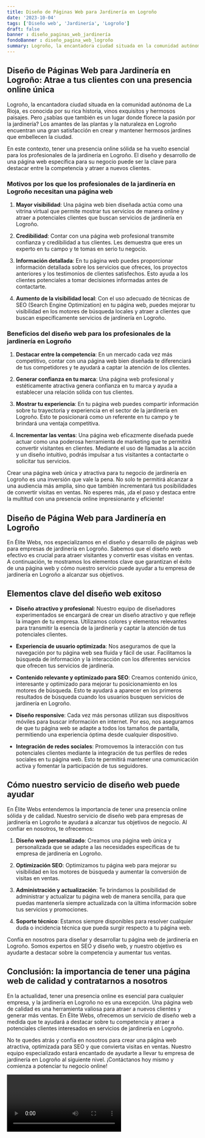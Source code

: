 ```yaml
---
title: Diseño de Páginas Web para Jardinería en Logroño
date: '2023-10-04'
tags: ['Diseño web', 'Jardinería', 'Logroño']
draft: false
banner : diseño_paginas_web_jardinería
fondoBanner : diseño_pagina_web_logroño
summary: Logroño, la encantadora ciudad situada en la comunidad autónoma de La Rioja, es conocida por su rica historia, vinos exquisitos y hermosos paisajes. Pero ¿sabías que también es un lugar donde florece la pasión por la jardinería? Los amantes de las plantas y la naturaleza en Logroño encuentran una gran satisfacción en crear y mantener hermosos jardines que embellecen la ciudad.
---
```


## Diseño de Páginas Web para Jardinería en Logroño: Atrae a tus clientes con una presencia online única

Logroño, la encantadora ciudad situada en la comunidad autónoma de La Rioja, es conocida por su rica historia, vinos exquisitos y hermosos paisajes. Pero ¿sabías que también es un lugar donde florece la pasión por la jardinería? Los amantes de las plantas y la naturaleza en Logroño encuentran una gran satisfacción en crear y mantener hermosos jardines que embellecen la ciudad.

En este contexto, tener una presencia online sólida se ha vuelto esencial para los profesionales de la jardinería en Logroño. El diseño y desarrollo de una página web específica para su negocio puede ser la clave para destacar entre la competencia y atraer a nuevos clientes.

### Motivos por los que los profesionales de la jardinería en Logroño necesitan una página web

1. **Mayor visibilidad**: Una página web bien diseñada actúa como una vitrina virtual que permite mostrar tus servicios de manera online y atraer a potenciales clientes que buscan servicios de jardinería en Logroño.

2. **Credibilidad**: Contar con una página web profesional transmite confianza y credibilidad a tus clientes. Les demuestra que eres un experto en tu campo y te tomas en serio tu negocio.

3. **Información detallada**: En tu página web puedes proporcionar información detallada sobre los servicios que ofreces, los proyectos anteriores y los testimonios de clientes satisfechos. Esto ayuda a los clientes potenciales a tomar decisiones informadas antes de contactarte.

4. **Aumento de la visibilidad local**: Con el uso adecuado de técnicas de SEO (Search Engine Optimization) en tu página web, puedes mejorar tu visibilidad en los motores de búsqueda locales y atraer a clientes que buscan específicamente servicios de jardinería en Logroño.

### Beneficios del diseño web para los profesionales de la jardinería en Logroño

1. **Destacar entre la competencia**: En un mercado cada vez más competitivo, contar con una página web bien diseñada te diferenciará de tus competidores y te ayudará a captar la atención de los clientes.

2. **Generar confianza en tu marca**: Una página web profesional y estéticamente atractiva genera confianza en tu marca y ayuda a establecer una relación sólida con tus clientes. 

3. **Mostrar tu experiencia**: En tu página web puedes compartir información sobre tu trayectoria y experiencia en el sector de la jardinería en Logroño. Esto te posicionará como un referente en tu campo y te brindará una ventaja competitiva.

4. **Incrementar las ventas**: Una página web eficazmente diseñada puede actuar como una poderosa herramienta de marketing que te permitirá convertir visitantes en clientes. Mediante el uso de llamadas a la acción y un diseño intuitivo, podrás impulsar a tus visitantes a contactarte o solicitar tus servicios.

Crear una página web única y atractiva para tu negocio de jardinería en Logroño es una inversión que vale la pena. No solo te permitirá alcanzar a una audiencia más amplia, sino que también incrementará tus posibilidades de convertir visitas en ventas. No esperes más, ¡da el paso y destaca entre la multitud con una presencia online impresionante y eficiente!

<GifSeo />

<Cta />

## Diseño de Página Web para Jardinería en Logroño

En Élite Webs, nos especializamos en el diseño y desarrollo de páginas web para empresas de jardinería en Logroño. Sabemos que el diseño web efectivo es crucial para atraer visitantes y convertir esas visitas en ventas. A continuación, te mostramos los elementos clave que garantizan el éxito de una página web y cómo nuestro servicio puede ayudar a tu empresa de jardinería en Logroño a alcanzar sus objetivos.

## Elementos clave del diseño web exitoso

- **Diseño atractivo y profesional**: Nuestro equipo de diseñadores experimentados se encargará de crear un diseño atractivo y que refleje la imagen de tu empresa. Utilizamos colores y elementos relevantes para transmitir la esencia de la jardinería y captar la atención de tus potenciales clientes.

- **Experiencia de usuario optimizada**: Nos aseguramos de que la navegación por tu página web sea fluida y fácil de usar. Facilitamos la búsqueda de información y la interacción con los diferentes servicios que ofrecen tus servicios de jardinería. 

- **Contenido relevante y optimizado para SEO**: Creamos contenido único, interesante y optimizado para mejorar tu posicionamiento en los motores de búsqueda. Esto te ayudará a aparecer en los primeros resultados de búsqueda cuando los usuarios busquen servicios de jardinería en Logroño.

- **Diseño responsive**: Cada vez más personas utilizan sus dispositivos móviles para buscar información en internet. Por eso, nos aseguramos de que tu página web se adapte a todos los tamaños de pantalla, permitiendo una experiencia óptima desde cualquier dispositivo.

- **Integración de redes sociales**: Promovemos la interacción con tus potenciales clientes mediante la integración de tus perfiles de redes sociales en tu página web. Esto te permitirá mantener una comunicación activa y fomentar la participación de tus seguidores.

## Cómo nuestro servicio de diseño web puede ayudar

En Élite Webs entendemos la importancia de tener una presencia online sólida y de calidad. Nuestro servicio de diseño web para empresas de jardinería en Logroño te ayudará a alcanzar tus objetivos de negocio. Al confiar en nosotros, te ofrecemos:

1. **Diseño web personalizado**: Creamos una página web única y personalizada que se adapte a las necesidades específicas de tu empresa de jardinería en Logroño.

2. **Optimización SEO**: Optimizamos tu página web para mejorar su visibilidad en los motores de búsqueda y aumentar la conversión de visitas en ventas.

3. **Administración y actualización**: Te brindamos la posibilidad de administrar y actualizar tu página web de manera sencilla, para que puedas mantenerla siempre actualizada con la última información sobre tus servicios y promociones.

4. **Soporte técnico**: Estamos siempre disponibles para resolver cualquier duda o incidencia técnica que pueda surgir respecto a tu página web.

Confía en nosotros para diseñar y desarrollar tu página web de jardinería en Logroño. Somos expertos en SEO y diseño web, y nuestro objetivo es ayudarte a destacar sobre la competencia y aumentar tus ventas.

## Conclusión: la importancia de tener una página web de calidad y contratarnos a nosotros

En la actualidad, tener una presencia online es esencial para cualquier empresa, y la jardinería en Logroño no es una excepción. Una página web de calidad es una herramienta valiosa para atraer a nuevos clientes y generar más ventas. En Élite Webs, ofrecemos un servicio de diseño web a medida que te ayudará a destacar sobre tu competencia y atraer a potenciales clientes interesados en servicios de jardinería en Logroño.

No te quedes atrás y confía en nosotros para crear una página web atractiva, optimizada para SEO y que convierta visitas en ventas. Nuestro equipo especializado estará encantado de ayudarte a llevar tu empresa de jardinería en Logroño al siguiente nivel. ¡Contáctanos hoy mismo y comienza a potenciar tu negocio online!

<Video />

<CtaBot job='Jardinería' city='Logroño'/>

<Gmaps query='Logroño+españa+maps' />